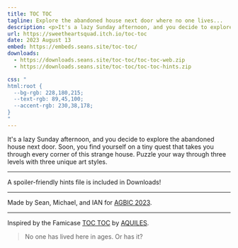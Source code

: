 ```yaml
---
title: TOC TOC
tagline: Explore the abandoned house next door where no one lives...
description: <p>It's a lazy Sunday afternoon, and you decide to explore the abandoned house next door. Soon, you find yourself on a tiny quest that takes you through every corner of this strange house. Puzzle your way through three levels with three unique art styles.</p><p>Inspired by the Famicase <a href='https://famicase.com/23/softs/122.html'>TOC TOC</a> by <a href='https://withkoji.com/@AQUILES'>AQUILES</a>.</p>
url: https://sweetheartsquad.itch.io/toc-toc
date: 2023 August 13
embed: https://embeds.seans.site/toc-toc/
downloads:
  - https://downloads.seans.site/toc-toc/toc-toc-web.zip
  - https://downloads.seans.site/toc-toc/toc-toc-hints.zip

css: "
html:root {
  --bg-rgb: 228,180,215;
  --text-rgb: 89,45,100;
  --accent-rgb: 230,38,178;
}
"
---
```


It's a lazy Sunday afternoon, and you decide to explore the abandoned house next door. Soon, you find yourself on a tiny quest that takes you through every corner of this strange house. Puzzle your way through three levels with three unique art styles.

---

A spoiler-friendly hints file is included in Downloads!

---

Made by Sean, Michael, and IAN for [AGBIC 2023](https://itch.io/jam/a-game-by-its-cover-2023).

---

Inspired by the Famicase [TOC TOC](https://famicase.com/23/softs/122.html) by [AQUILES](https://withkoji.com/@AQUILES).

> No one has lived here in ages. Or has it?

